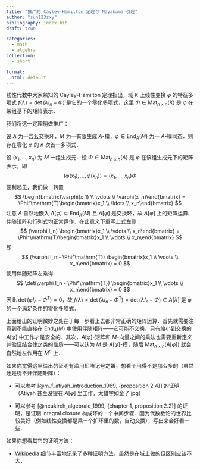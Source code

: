 ```yaml
---
title: "推广的 Cayley-Hamilton 定理与 Nayakama 引理"
author: "sun123zxy"
bibliography: index.bib
draft: true

categories:
  - math
  - algebra
collection:
  - short

format:
  html: default
---
```


\newcommand{\End}{\operatorname{End}}
\newcommand{\diag}{\operatorname{diag}}
\newcommand{\Mat}{\operatorname{Mat}}
\newcommand{\injto}{\hookrightarrow}
\newcommand{\T}{\mathrm{T}}

线性代数中大家熟知的 Cayley-Hamilton 定理指出，域 $K$ 上线性变换 $\varphi$ 的特征多项式 $f(\lambda) = \det(\lambda I_n - \Phi)$ 是它的一个零化多项式，这里 $\Phi \in \Mat_{n \times n}(K)$ 是 $\varphi$ 在某组基下的矩阵表示．

我们将这一定理稍做推广：

:::{#thm-cayley-hamilton}

设 $A$ 为一含幺交换环，$M$ 为一有限生成 $A$-模，$\varphi \in \End_A(M)$ 为一 $A$-模同态．则存在零化 $\varphi$ 的 $n$ 次首一多项式．
:::

:::{.proof}

设 $(x_1, \ldots, x_n)$ 为 $M$ 一组生成元．设 $\Phi \in \Mat_{n \times n}(A)$ 是 $\varphi$ 在该组生成元下的矩阵表示，即
$$
(\varphi(x_1), \ldots, \varphi(x_n)) = (x_1, \ldots, x_n) \Phi
$$
便利起见，我们做一转置
$$
\begin{bmatrix}\varphi(x_1) \\ \vdots \\ \varphi(x_n)\end{bmatrix} = \Phi^\T \begin{bmatrix}x_1 \\ \ldots \\ x_n\end{bmatrix}
$$
注意 $A$ 自然地嵌入 $A[\varphi] \subset \End_A(M)$ 且 $A[\varphi]$ 是交换环，故 $A[\varphi]$ 上的矩阵运算、伴随矩阵和行列式均正常运作．在此意义下重写上式左侧：
$$
(\varphi I_n) \begin{bmatrix}x_1 \\ \vdots \\ x_n\end{bmatrix} = \Phi^\T \begin{bmatrix}x_1 \\ \vdots \\ x_n\end{bmatrix}
$$
即
$$
(\varphi I_n - \Phi^\T) \begin{bmatrix}x_1 \\ \vdots \\ x_n\end{bmatrix} = 0
$$
使用伴随矩阵左乘得
$$
\det(\varphi I_n - \Phi^\T) \begin{bmatrix}x_1 \\ \vdots \\ x_n\end{bmatrix} = 0
$$
因此 $\det(\varphi I_n - \Phi^\T) = 0$，故 $f(\lambda) = \det(\lambda I_n - \Phi^\T) = \det(\lambda I_n - \Phi) \in A[\lambda]$ 是 $\varphi$ 的一个满足条件的零化多项式．
:::

:::{.remark}

上面给出的证明微妙之处在于每一步看上去都非常正确的矩阵运算．首先就需要注意到不能直接在 $\End_A(M)$ 中使用伴随矩阵——它可能不交换，只有缩小到交换的 $A[\varphi]$ 中工作才是安全的．其次，$A[\varphi]$-矩阵和 $M$-向量之间的乘法也需要重新定义并验证结合律之类的性质——可以认为 $M$ 是 $A[\varphi]$-模，随后 $\Mat_{n\times n}(A[\varphi])$ 就会自然地左作用在 $M^n$ 上．
:::

:::{.remark}

如果你觉得这里给出的证明有滥用矩阵记号之嫌，想看个用得不是那么多的（虽然还是绕不开伴随矩阵）：

- 可以参考 [@m_f_atiyah_introduction_1969, {proposition 2.4}] 的证明（Atiyah 甚至没提在 $A[\varphi]$ 里工作，太惜字如金了.jpg）

- 可以参考 [@neukirch_algebraic_1999, {chapter 1, proposition 2.2}] 的证明，是证明 integral closure 构成环的一个中间步骤．因为代数数论的世界比较美好（例如线性变换都是乘一个扩环里的数，自动交换），写出来会好看一些．

如果你想看其它的证明方法：

- [Wikipedia](https://en.wikipedia.org/wiki/Cayley%E2%80%93Hamilton_theorem) 细节丰富地记录了多种证明方法，虽然是在域上做的但区别应该不大．
:::